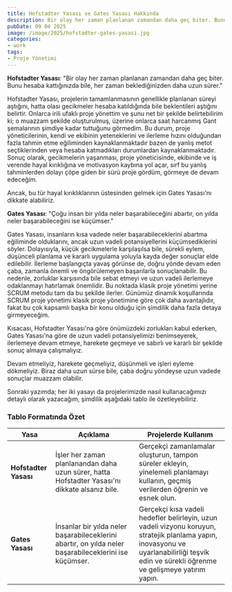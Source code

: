 ```yaml
---
title: Hofstadter Yasası ve Gates Yasası Hakkında
description: Bir olay her zaman planlanan zamandan daha geç biter. Bunu hesaba kattığınızda bile, her zaman beklediğinizden daha uzun sürer. Hemen okuyun!
pubDate: 09 04 2025
image: /image/2025/hofstadter-gates-yasasi.jpg
categories:
- work
tags:
- Proje Yönetimi
---
```


**Hofstadter Yasası**: "Bir olay her zaman planlanan zamandan daha geç biter. Bunu hesaba kattığınızda bile, her zaman beklediğinizden daha uzun sürer."

Hofstadter Yasası, projelerin tamamlanmasının genellikle planlanan süreyi aştığını, hatta olası gecikmeler hesaba katıldığında bile beklentileri aştığını belirtir. Onlarca irili ufaklı proje yönettim ve şunu net bir şekilde belirtebilirim ki; o muazzam şekilde oluşturulmuş, üzerine onlarca saat harcanmış Gant şemalarının şimdiye kadar tuttuğunu görmedim. Bu durum, proje yöneticilerinin, kendi ve ekibinin yeteneklerini ve ilerleme hızını olduğundan fazla tahmin etme eğiliminden kaynaklanmaktadır bazen de yanlış metot seçtiklerinden veya hesaba katmadıkları durumlardan kaynaklanmaktadır. Sonuç olarak, gecikmelerin yaşanması, proje yöneticisinde, ekibinde ve iş verende hayal kırıklığına ve motivasyon kaybına yol açar, sırf bu yanlış tahminlerden dolayı çöpe giden bir sürü proje gördüm, görmeye de devam edeceğim.

Ancak, bu tür hayal kırıklıklarının üstesinden gelmek için Gates Yasası'nı dikkate alabiliriz.

**Gates Yasası**: "Çoğu insan bir yılda neler başarabileceğini abartır, on yılda neler başarabileceğini ise küçümser."

Gates Yasası, insanların kısa vadede neler başarabileceklerini abartma eğiliminde olduklarını, ancak uzun vadeli potansiyellerini küçümsediklerini söyler. Dolayısıyla, küçük gecikmelerle karşılaşılsa bile, sürekli eylem, düşünceli planlama ve kararlı uygulama yoluyla kayda değer sonuçlar elde edilebilir. İlerleme başlangıçta yavaş görünse de, doğru yönde devam eden çaba, zamanla önemli ve öngörülemeyen başarılarla sonuçlanabilir. Bu nedenle, zorluklar karşısında bile sebat etmeyi ve uzun vadeli ilerlemeye odaklanmayı hatırlamak önemlidir. Bu noktada klasik proje yönetimi yerine SCRUM metodu tam da bu şekilde ilerler. Günümüz dinamik koşullarında SCRUM proje yönetimi klasik proje yönetimine göre çok daha avantajlıdır, fakat bu çok kapsamlı başka bir konu olduğu için şimdilik daha fazla detaya girmeyeceğim.

Kısacası, Hofstadter Yasası'na göre önümüzdeki zorlukları kabul ederken, Gates Yasası'na göre de uzun vadeli potansiyelimizi benimseyerek, ilerlemeye devam etmeye, harekete geçmeye ve sabırlı ve kararlı bir şekilde sonuç almaya çalışmalıyız.

Devam etmeliyiz, harekete geçmeliyiz, düşünmeli ve işleri eyleme dökmeliyiz. Biraz daha uzun sürse bile, çaba doğru yöndeyse uzun vadede sonuçlar muazzam olabilir.

Sonraki yazımda; her iki yasayı da projelerimizde nasıl kullanacağımızı detaylı olarak yazacağım, şimdilik aşağıdaki tablo ile özetleyebiliriz.

### Tablo Formatında Özet

| **Yasa** | **Açıklama** | **Projelerde Kullanım** |
| --- | --- | --- |
| **Hofstadter Yasası** | İşler her zaman planlanandan daha uzun sürer, hatta Hofstadter Yasası'nı dikkate alsanız bile. | Gerçekçi zamanlamalar oluşturun, tampon süreler ekleyin, yinelemeli planlamayı kullanın, geçmiş verilerden öğrenin ve esnek olun. |
| **Gates Yasası** | İnsanlar bir yılda neler başarabileceklerini abartır, on yılda neler başarabileceklerini ise küçümser. | Gerçekçi kısa vadeli hedefler belirleyin, uzun vadeli vizyonu koruyun, stratejik planlama yapın, inovasyonu ve uyarlanabilirliği teşvik edin ve sürekli öğrenme ve gelişmeye yatırım yapın. |